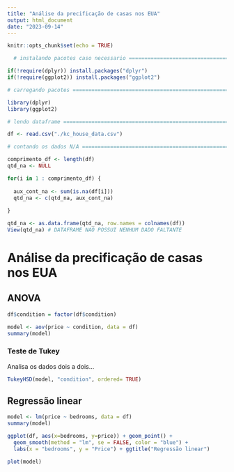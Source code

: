 ```yaml
---
title: "Análise da precificação de casas nos EUA"
output: html_document
date: "2023-09-14"
---
```


```r
knitr::opts_chunk$set(echo = TRUE)
```

```r
  # instalando pacotes caso necessario ===========================================

if(!require(dplyr)) install.packages("dplyr")
if(!require(ggplot2)) install.packages("ggplot2")

# carregando pacotes ===========================================================

library(dplyr)
library(ggplot2)

# lendo dataframe ==============================================================

df <- read.csv("./kc_house_data.csv")

# contando os dados N/A ========================================================

comprimento_df <- length(df)
qtd_na <- NULL

for(i in 1 : comprimento_df) {
  
  aux_cont_na <- sum(is.na(df[i]))
  qtd_na <- c(qtd_na, aux_cont_na)
  
}

qtd_na <- as.data.frame(qtd_na, row.names = colnames(df))
View(qtd_na) # DATAFRAME NAO POSSUI NENHUM DADO FALTANTE

```

# Análise da precificação de casas nos EUA

## ANOVA

```r

df$condition = factor(df$condition) 

model <- aov(price ~ condition, data = df)
summary(model)
```

### Teste de Tukey

Analisa os dados dois a dois...

```r
TukeyHSD(model, "condition", ordered= TRUE)
```

## Regressão linear

```r
model <- lm(price ~ bedrooms, data = df)
summary(model)

ggplot(df, aes(x=bedrooms, y=price)) + geom_point() + 
  geom_smooth(method = "lm", se = FALSE, color = "blue") + 
  labs(x = "bedrooms", y = "Price") + ggtitle("Regressão linear")

plot(model)
```
